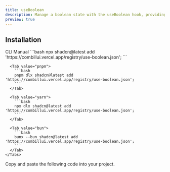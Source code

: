 ```yaml
---
title: useBoolean
description: Manage a boolean state with the useBoolean hook, providing methods to set it to true, false, or toggle between them.
preview: true
---
```


<ComponentTabs name='use-boolean-default' />

## Installation

<ShadcnTabs defaultValue='cli'>
  <TabsList >
    <TabsTrigger  value='cli'>
      CLI
    </TabsTrigger>
    <TabsTrigger  value='manual'>
      Manual
    </TabsTrigger>
  </TabsList>

  <TabsContent  value='cli'>
    <Tabs items={["npm", "pnpm", "yarn", "bun"]}>
      <Tab value="npm">
        ```bash
        npx shadcn@latest add 'https://combillui.vercel.app/registry/use-boolean.json';
        ```
      </Tab>
      
      <Tab value="pnpm">
        ```bash 
        pnpm dlx shadcn@latest add 'https://combillui.vercel.app/registry/use-boolean.json';
        ```
      </Tab>

      <Tab value="yarn">
        ```bash
        npx dlx shadcn@latest add 'https://combillui.vercel.app/registry/use-boolean.json';
        ```
      </Tab>

      <Tab value="bun">
        ```bash
        bunx --bun shadcn@latest add 'https://combillui.vercel.app/registry/use-boolean.json';
        ```
      </Tab>
    </Tabs>

  </TabsContent>
  <TabsContent  value='manual'>
    Copy and paste the following code into your project.
    <ComponentSource name="use-boolean" />
  </TabsContent>
</ShadcnTabs>
